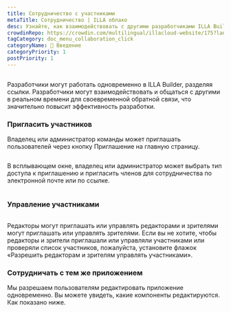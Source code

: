 ```yaml
---
title: Сотрудничество с участниками
metaTitle: Сотрудничество | ILLA облако
desc: Узнайте, как взаимодействовать с другими разработчиками ILLA Builder, обмениваясь ссылками, совместным редактированием и общением в режиме реального времени, чтобы повысить эффективность разработки.
crowdinRepo: https://crowdin.com/multilingual/illacloud-website/175?languages=ru&filter=basic&value=0
tagCategory: doc_menu_collaboration_click
categoryName: 👋 Введение
categoryPriority: 1
postPriority: 1
---
```


## <h2 hidden>Сотрудничество с членами</h2>

Разработчики могут работать одновременно в ILLA Builder, разделяя ссылки. Разработчики могут взаимодействовать и общаться с другими в реальном времени для своевременной обратной связи, что значительно повысит эффективность разработки.

### Пригласить участников

Владелец или администратор команды может приглашать пользователей через кнопку Приглашение на главную страницу. 

<img src='https://cdn.illacloud.com/official-website/img/docs/assemble/collaboration.png' alt="" />

В всплывающем окне, владелец или администратор может выбрать тип доступа к приглашению и пригласить членов для сотрудничества по электронной почте или по ссылке.

<img src='https://cdn.illacloud.com/official-website/img/docs/assemble/collaboration(1).png' alt="" />

### Управление участниками

<img src='https://cdn.illacloud.com/official-website/img/docs/assemble/collaboration(2).png' alt="" />

Редакторы могут приглашать или управлять редакторами и зрителями могут приглашать или управлять зрителями. Если вы не хотите, чтобы редакторы и зрители приглашали или управляли участниками или проверяли список участников, пожалуйста, установите флажок «Разрешить редакторам и зрителям управлять участниками».

### Сотрудничать с тем же приложением

Мы разрешаем пользователям редактировать приложение одновременно. Вы можете увидеть, какие компоненты редактируются. Как показано ниже. 

<img src='https://cdn.illacloud.com/official-website/img/docs/assemble/collaboration(3).png' alt="" />
